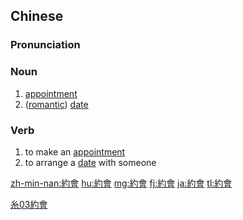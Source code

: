 {{also|约会}}
==Chinese==
{{zh-forms|s=约会}}

===Pronunciation===
{{zh-pron
|m=yuēhuì
|c=joek3 wui6
|mn=qz,tw,xm:iok-hōe/zz:iak-hōe
|cat=n,v
}}

===Noun===
{{zh-noun}}

# [[appointment]]
# ([[romantic]]) [[date]]

===Verb===
{{zh-verb}}

# to make an [[appointment]]
# to arrange a [[date]] with someone

[[Category:Elementary Mandarin|糸03約會]]

[[zh-min-nan:約會]]
[[hu:約會]]
[[mg:約會]]
[[fj:約會]]
[[ja:約會]]
[[tl:約會]]